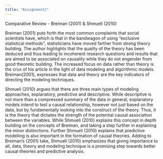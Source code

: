 ```yaml
---
title: "Assignment1"
---
```


Comparative Review - Breiman (2001) & Shmueli (2010)

Breiman (2001) puts forth the most common complaints that social scientists have, which is that in the bandwagon of using "exclusive statistical methods", statisticians have moved farther from strong theory building. The author highlights that the quality of the theory has been deduced and thus leading to incoherent research questions and results that are aimed to be associated on causality while they do not engender from good theoretic building. The increased focus on data rather than theory is the crux of his article in the light of data modeling and algorithmic models. Breiman(2001), expresses that data and theory are the key indicators of directing the modeling techniques.

Shmueli (2010) argues that there are three main types of modeling approaches, explanatory, predictive and descriptive. While descriptive is not more than a compressed summary of the data in general, explanatory models intend to test a causal relationship, however not just based on the data, but by fundamentally looking into the construct of the theory. Thus, it is the theory that dictates the strength of the potential causal association between the variables. While Shmueli (2010) explains this concept in depth building on the concepts of Breiman, and taking a step further in explaining the minor distinctions. Further Shmueli (2010) explains that predictive modelling is also important in the formation of causal theories. Adding to Breiman's (2001) take, Shmueli (2010) emphasizes that giving importance to all, data, theory and modeling technique is a promising step towards better causal theories and predictive analysis.

